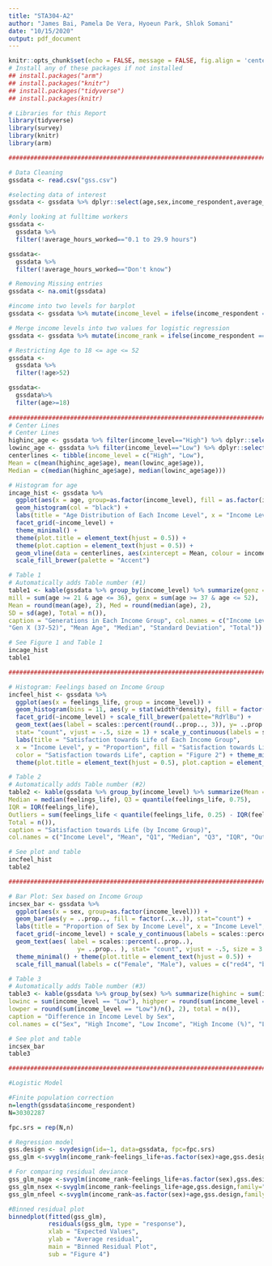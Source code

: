 ```yaml
---
title: "STA304-A2"
author: "James Bai, Pamela De Vera, Hyoeun Park, Shlok Somani"
date: "10/15/2020"
output: pdf_document
---
```


```r
knitr::opts_chunk$set(echo = FALSE, message = FALSE, fig.align = 'center')
# Install any of these packages if not installed
## install.packages("arm")
## install.packages("knitr")
## install.packages("tidyverse")
## install.packages(knitr)

# Libraries for this Report
library(tidyverse)
library(survey)
library(knitr)
library(arm)

#######################################################################################################

# Data Cleaning
gssdata <- read.csv("gss.csv")

#selecting data of interest
gssdata <- gssdata %>% dplyr::select(age,sex,income_respondent,average_hours_worked,feelings_life)

#only looking at fulltime workers
gssdata <-
  gssdata %>%
  filter(!average_hours_worked=="0.1 to 29.9 hours")

gssdata<-
  gssdata %>%
  filter(!average_hours_worked=="Don't know")

# Removing Missing entries
gssdata <- na.omit(gssdata)

#income into two levels for barplot
gssdata <- gssdata %>% mutate(income_level = ifelse(income_respondent == "Less than $25,000" | income_respondent == "$25,000 to $49,999", "Low", "High"))

# Merge income levels into two values for logistic regression
gssdata <- gssdata %>% mutate(income_rank = ifelse(income_respondent == "Less than $25,000" | income_respondent == "$25,000 to $49,999", 0, 1))

# Restricting Age to 18 <= age <= 52
gssdata <-
  gssdata %>%
  filter(!age>52)

gssdata<-
  gssdata%>%
  filter(age>=18)
  
######################################################################################################
# Center Lines
# Center Lines
highinc_age <- gssdata %>% filter(income_level=="High") %>% dplyr::select(age)
lowinc_age <- gssdata %>% filter(income_level=="Low") %>% dplyr::select(age)
centerlines <- tibble(income_level = c("High", "Low"), 
Mean = c(mean(highinc_age$age), mean(lowinc_age$age)), 
Median = c(median(highinc_age$age), median(lowinc_age$age)))

# Histogram for age
incage_hist <- gssdata %>% 
  ggplot(aes(x = age, group=as.factor(income_level), fill = as.factor(income_level))) + 
  geom_histogram(col = "black") +
  labs(title = "Age Distribution of Each Income Level", x = "Income Level", y = "Count", fill = "Income Level", caption = "Figure 1", color = "Mean Line") +
  facet_grid(~income_level) +
  theme_minimal() + 
  theme(plot.title = element_text(hjust = 0.5)) + 
  theme(plot.caption = element_text(hjust = 0.5)) + 
  geom_vline(data = centerlines, aes(xintercept = Mean, colour = income_level), linetype = "dashed", show.legend = TRUE) + 
  scale_fill_brewer(palette = "Accent")

# Table 1
# Automatically adds Table number (#1)
table1 <- kable(gssdata %>% group_by(income_level) %>% summarize(genz = sum(age >= 18 & age <= 20), 
mill = sum(age >= 21 & age <= 36), genx = sum(age >= 37 & age <= 52), 
Mean = round(mean(age), 2), Med = round(median(age), 2), 
SD = sd(age), Total = n()), 
caption = "Generations in Each Income Group", col.names = c("Income Level", "Gen Z (18-20)", "Millennials (21-36)", 
"Gen X (37-52)", "Mean Age", "Median", "Standard Deviation", "Total"))

# See Figure 1 and Table 1
incage_hist
table1

######################################################################################################

# Histogram: Feelings based on Income Group
incfeel_hist <- gssdata %>% 
  ggplot(aes(x = feelings_life, group = income_level)) +
  geom_histogram(bins = 11, aes(y = stat(width*density), fill = factor(..x..))) +
  facet_grid(~income_level) + scale_fill_brewer(palette="RdYlBu") +
  geom_text(aes(label = scales::percent(round(..prop.., 3)), y= ..prop..), 
  stat= "count", vjust = -.5, size = 1) + scale_y_continuous(labels = scales::percent) +
  labs(title = "Satisfaction towards Life of Each Income Group", 
  x = "Income Level", y = "Proportion", fill = "Satisfaction towards Life", 
  color = "Satisfaction towards Life", caption = "Figure 2") + theme_minimal() + 
  theme(plot.title = element_text(hjust = 0.5), plot.caption = element_text(hjust = 0.5))

# Table 2
# Automatically adds Table number (#2)
table2 <- kable(gssdata %>% group_by(income_level) %>% summarize(Mean = round(mean(feelings_life), 4), Q1 = quantile(feelings_life, 0.25), 
Median = median(feelings_life), Q3 = quantile(feelings_life, 0.75), 
IQR = IQR(feelings_life), 
Outliers = sum(feelings_life < quantile(feelings_life, 0.25) - IQR(feelings_life)*1.5 | feelings_life > quantile(feelings_life, 0.75) + IQR(feelings_life)*1.5), standd = round(sd(feelings_life), 4), 
Total = n()), 
caption = "Satisfaction towards Life (by Income Group)", 
col.names = c("Income Level", "Mean", "Q1", "Median", "Q3", "IQR", "Outliers", "Standard Deviation", "Total"))

# See plot and table
incfeel_hist
table2

######################################################################################################

# Bar Plot: Sex based on Income Group
incsex_bar <- gssdata %>% 
  ggplot(aes(x = sex, group=as.factor(income_level))) + 
  geom_bar(aes(y = ..prop.., fill = factor(..x..)), stat="count") +
  labs(title = "Proportion of Sex by Income Level", x = "Income Level", y = "Proportion", fill = "Sex", color = "Sex", caption = "Figure 3") +
  facet_grid(~income_level) + scale_y_continuous(labels = scales::percent) +
  geom_text(aes( label = scales::percent(..prop..),
                   y= ..prop.. ), stat= "count", vjust = -.5, size = 3.5) +
  theme_minimal() + theme(plot.title = element_text(hjust = 0.5)) + 
  scale_fill_manual(labels = c("Female", "Male"), values = c("red4", "blue4")) + theme(plot.caption = element_text(hjust = 0.5))

# Table 3
# Automatically adds Table number (#3)
table3 <- kable(gssdata %>% group_by(sex) %>% summarize(highinc = sum(income_level == "High"), 
lowinc = sum(income_level == "Low"), highper = round(sum(income_level == "High")/n(), 2), 
lowper = round(sum(income_level == "Low")/n(), 2), total = n()), 
caption = "Difference in Income Level by Sex", 
col.names = c("Sex", "High Income", "Low Income", "High Income (%)", "Low Income (%)", "Total"))

# See plot and table
incsex_bar
table3

######################################################################################################

#Logistic Model

#Finite population correction
n=length(gssdata$income_respondent)
N=30302287

fpc.srs = rep(N,n)

# Regression model
gss.design <- svydesign(id=~1, data=gssdata, fpc=fpc.srs)
gss_glm <-svyglm(income_rank~feelings_life+as.factor(sex)+age,gss.design,family="binomial")

# For comparing residual deviance
gss_glm_nage <-svyglm(income_rank~feelings_life+as.factor(sex),gss.design,family="binomial")
gss_glm_nsex <-svyglm(income_rank~feelings_life+age,gss.design,family="binomial")
gss_glm_nfeel <-svyglm(income_rank~as.factor(sex)+age,gss.design,family="binomial")

#Binned residual plot
binnedplot(fitted(gss_glm), 
           residuals(gss_glm, type = "response"), 
           xlab = "Expected Values", 
           ylab = "Average residual", 
           main = "Binned Residual Plot",
           sub = "Figure 4") 

```
